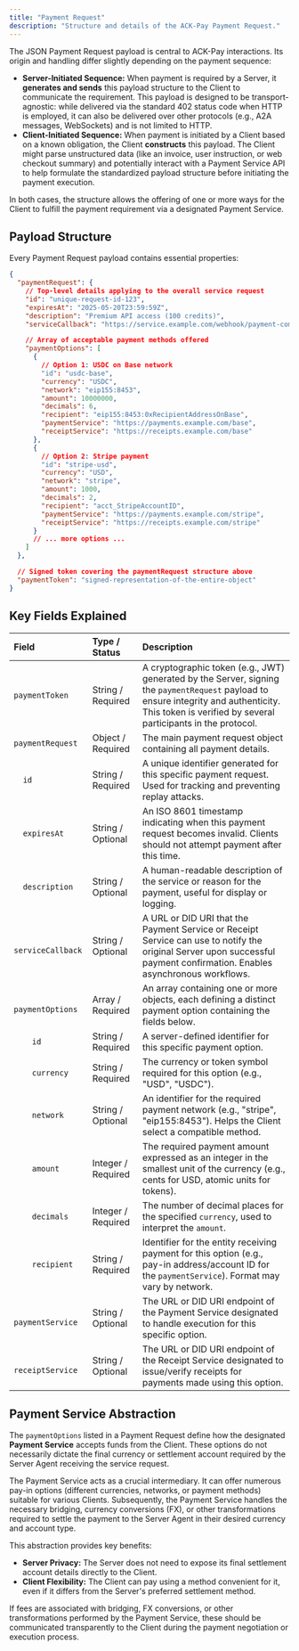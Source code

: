 ```yaml
---
title: "Payment Request"
description: "Structure and details of the ACK-Pay Payment Request."
---
```


The JSON Payment Request payload is central to ACK-Pay interactions. Its origin and handling differ slightly depending on the payment sequence:

- **Server-Initiated Sequence:** When payment is required by a Server, it **generates and sends** this payload structure to the Client to communicate the requirement. This payload is designed to be transport-agnostic: while delivered via the standard 402 status code when HTTP is employed, it can also be delivered over other protocols (e.g., A2A messages, WebSockets) and is not limited to HTTP.
- **Client-Initiated Sequence:** When payment is initiated by a Client based on a known obligation, the Client **constructs** this payload. The Client might parse unstructured data (like an invoice, user instruction, or web checkout summary) and potentially interact with a Payment Service API to help formulate the standardized payload structure before initiating the payment execution.

In both cases, the structure allows the offering of one or more ways for the Client to fulfill the payment requirement via a designated Payment Service.

## Payload Structure

Every Payment Request payload contains essential properties:

```json
{
  "paymentRequest": {
    // Top-level details applying to the overall service request
    "id": "unique-request-id-123",
    "expiresAt": "2025-05-20T23:59:59Z",
    "description": "Premium API access (100 credits)",
    "serviceCallback": "https://service.example.com/webhook/payment-complete",

    // Array of acceptable payment methods offered
    "paymentOptions": [
      {
        // Option 1: USDC on Base network
        "id": "usdc-base",
        "currency": "USDC",
        "network": "eip155:8453",
        "amount": 10000000,
        "decimals": 6,
        "recipient": "eip155:8453:0xRecipientAddressOnBase",
        "paymentService": "https://payments.example.com/base",
        "receiptService": "https://receipts.example.com/base"
      },
      {
        // Option 2: Stripe payment
        "id": "stripe-usd",
        "currency": "USD",
        "network": "stripe",
        "amount": 1000,
        "decimals": 2,
        "recipient": "acct_StripeAccountID",
        "paymentService": "https://payments.example.com/stripe",
        "receiptService": "https://receipts.example.com/stripe"
      }
      // ... more options ...
    ]
  },

  // Signed token covering the paymentRequest structure above
  "paymentToken": "signed-representation-of-the-entire-object"
}
```

## Key Fields Explained

| Field                | Type / Status      | Description                                                                                                                                                                                           |
| :------------------- | :----------------- | :---------------------------------------------------------------------------------------------------------------------------------------------------------------------------------------------------- |
| `paymentToken`       | String / Required  | A cryptographic token (e.g., JWT) generated by the Server, signing the `paymentRequest` payload to ensure integrity and authenticity. This token is verified by several participants in the protocol. |
| `paymentRequest`     | Object / Required  | The main payment request object containing all payment details.                                                                                                                                       |
| `  id`               | String / Required  | A unique identifier generated for this specific payment request. Used for tracking and preventing replay attacks.                                                                                     |
| `  expiresAt`        | String / Optional  | An ISO 8601 timestamp indicating when this payment request becomes invalid. Clients should not attempt payment after this time.                                                                       |
| `  description`      | String / Optional  | A human-readable description of the service or reason for the payment, useful for display or logging.                                                                                                 |
| `  serviceCallback`  | String / Optional  | A URL or DID URI that the Payment Service or Receipt Service can use to notify the original Server upon successful payment confirmation. Enables asynchronous workflows.                              |
| `  paymentOptions`   | Array / Required   | An array containing one or more objects, each defining a distinct payment option containing the fields below.                                                                                         |
| `    id`             | String / Required  | A server-defined identifier for this specific payment option.                                                                                                                                         |
| `    currency`       | String / Required  | The currency or token symbol required for this option (e.g., "USD", "USDC").                                                                                                                          |
| `    network`        | String / Optional  | An identifier for the required payment network (e.g., "stripe", "eip155:8453"). Helps the Client select a compatible method.                                                                          |
| `    amount`         | Integer / Required | The required payment amount expressed as an integer in the smallest unit of the currency (e.g., cents for USD, atomic units for tokens).                                                              |
| `    decimals`       | Integer / Required | The number of decimal places for the specified `currency`, used to interpret the `amount`.                                                                                                            |
| `    recipient`      | String / Required  | Identifier for the entity receiving payment for this option (e.g., pay-in address/account ID for the `paymentService`). Format may vary by network.                                                   |
| `    paymentService` | String / Optional  | The URL or DID URI endpoint of the Payment Service designated to handle execution for this specific option.                                                                                           |
| `    receiptService` | String / Optional  | The URL or DID URI endpoint of the Receipt Service designated to issue/verify receipts for payments made using this option.                                                                           |

## Payment Service Abstraction

The `paymentOptions` listed in a Payment Request define how the designated **Payment Service** accepts funds from the Client. These options do not necessarily dictate the final currency or settlement account required by the Server Agent receiving the service request.

The Payment Service acts as a crucial intermediary. It can offer numerous pay-in options (different currencies, networks, or payment methods) suitable for various Clients. Subsequently, the Payment Service handles the necessary bridging, currency conversions (FX), or other transformations required to settle the payment to the Server Agent in their desired currency and account type.

This abstraction provides key benefits:

- **Server Privacy:** The Server does not need to expose its final settlement account details directly to the Client.
- **Client Flexibility:** The Client can pay using a method convenient for it, even if it differs from the Server's preferred settlement method.

If fees are associated with bridging, FX conversions, or other transformations performed by the Payment Service, these should be communicated transparently to the Client during the payment negotiation or execution process.
